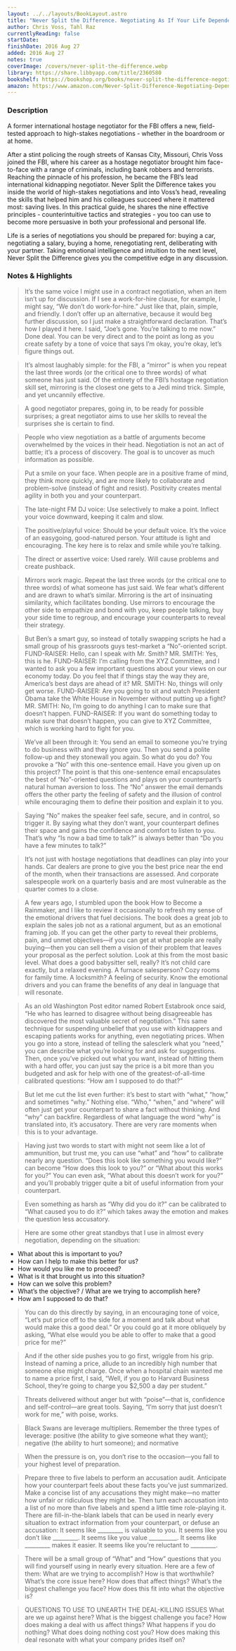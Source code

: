 ```yaml
---
layout: ../../layouts/BookLayout.astro
title: "Never Split the Difference. Negotiating As If Your Life Depended On It"
author: Chris Voss, Tahl Raz
currentlyReading: false
startDate: 
finishDate: 2016 Aug 27
added: 2016 Aug 27
notes: true
coverImage: /covers/never-split-the-difference.webp
library: https://share.libbyapp.com/title/2360580
bookshelf: https://bookshop.org/books/never-split-the-difference-negotiating-as-if-your-life-depended-on-it/9780062407801
amazon: https://www.amazon.com/Never-Split-Difference-Negotiating-Depended/dp/0062407805
---
```


<ReadingTime
  startDate  = {frontmatter.startDate}
  finishDate = {frontmatter.finishDate}
/>

### Description
A former international hostage negotiator for the FBI offers a new, field-tested approach to high-stakes negotiations - whether in the boardroom or at home.

After a stint policing the rough streets of Kansas City, Missouri, Chris Voss joined the FBI, where his career as a hostage negotiator brought him face-to-face with a range of criminals, including bank robbers and terrorists. Reaching the pinnacle of his profession, he became the FBI’s lead international kidnapping negotiator. Never Split the Difference takes you inside the world of high-stakes negotiations and into Voss’s head, revealing the skills that helped him and his colleagues succeed where it mattered most: saving lives. In this practical guide, he shares the nine effective principles - counterintuitive tactics and strategies - you too can use to become more persuasive in both your professional and personal life.

Life is a series of negotiations you should be prepared for: buying a car, negotiating a salary, buying a home, renegotiating rent, deliberating with your partner. Taking emotional intelligence and intuition to the next level, Never Split the Difference gives you the competitive edge in any discussion.

### Notes & Highlights
> It’s the same voice I might use in a contract negotiation, when an item isn’t up for discussion. If I see a work-for-hire clause, for example, I might say, “We don’t do work-for-hire.” Just like that, plain, simple, and friendly. I don’t offer up an alternative, because it would beg further discussion, so I just make a straightforward declaration. That’s how I played it here. I said, “Joe’s gone. You’re talking to me now.” Done deal. You can be very direct and to the point as long as you create safety by a tone of voice that says I’m okay, you’re okay, let’s figure things out.

> It’s almost laughably simple: for the FBI, a “mirror” is when you repeat the last three words (or the critical one to three words) of what someone has just said. Of the entirety of the FBI’s hostage negotiation skill set, mirroring is the closest one gets to a Jedi mind trick. Simple, and yet uncannily effective.

> A good negotiator prepares, going in, to be ready for possible surprises; a great negotiator aims to use her skills to reveal the surprises she is certain to find.

> People who view negotiation as a battle of arguments become overwhelmed by the voices in their head. Negotiation is not an act of battle; it’s a process of discovery. The goal is to uncover as much information as possible.

> Put a smile on your face. When people are in a positive frame of mind, they think more quickly, and are more likely to collaborate and problem-solve (instead of fight and resist). Positivity creates mental agility in both you and your counterpart.

> The late-night FM DJ voice: Use selectively to make a point. Inflect your voice downward, keeping it calm and slow.

> The positive/playful voice: Should be your default voice. It’s the voice of an easygoing, good-natured person. Your attitude is light and encouraging. The key here is to relax and smile while you’re talking.

> The direct or assertive voice: Used rarely. Will cause problems and create pushback.

> Mirrors work magic. Repeat the last three words (or the critical one to three words) of what someone has just said. We fear what’s different and are drawn to what’s similar. Mirroring is the art of insinuating similarity, which facilitates bonding. Use mirrors to encourage the other side to empathize and bond with you, keep people talking, buy your side time to regroup, and encourage your counterparts to reveal their strategy.

> But Ben’s a smart guy, so instead of totally swapping scripts he had a small group of his grassroots guys test-market a “No”-oriented script. FUND-RAISER: Hello, can I speak with Mr. Smith? MR. SMITH: Yes, this is he. FUND-RAISER: I’m calling from the XYZ Committee, and I wanted to ask you a few important questions about your views on our economy today. Do you feel that if things stay the way they are, America’s best days are ahead of it? MR. SMITH: No, things will only get worse. FUND-RAISER: Are you going to sit and watch President Obama take the White House in November without putting up a fight? MR. SMITH: No, I’m going to do anything I can to make sure that doesn’t happen. FUND-RAISER: If you want do something today to make sure that doesn’t happen, you can give to XYZ Committee, which is working hard to fight for you.

> We’ve all been through it: You send an email to someone you’re trying to do business with and they ignore you. Then you send a polite follow-up and they stonewall you again. So what do you do? You provoke a “No” with this one-sentence email. Have you given up on this project? The point is that this one-sentence email encapsulates the best of “No”-oriented questions and plays on your counterpart’s natural human aversion to loss. The “No” answer the email demands offers the other party the feeling of safety and the illusion of control while encouraging them to define their position and explain it to you.

> Saying “No” makes the speaker feel safe, secure, and in control, so trigger it. By saying what they don’t want, your counterpart defines their space and gains the confidence and comfort to listen to you. That’s why “Is now a bad time to talk?” is always better than “Do you have a few minutes to talk?”

> It’s not just with hostage negotiations that deadlines can play into your hands. Car dealers are prone to give you the best price near the end of the month, when their transactions are assessed. And corporate salespeople work on a quarterly basis and are most vulnerable as the quarter comes to a close.

> A few years ago, I stumbled upon the book How to Become a Rainmaker, and I like to review it occasionally to refresh my sense of the emotional drivers that fuel decisions. The book does a great job to explain the sales job not as a rational argument, but as an emotional framing job. If you can get the other party to reveal their problems, pain, and unmet objectives—if you can get at what people are really buying—then you can sell them a vision of their problem that leaves your proposal as the perfect solution. Look at this from the most basic level. What does a good babysitter sell, really? It’s not child care exactly, but a relaxed evening. A furnace salesperson? Cozy rooms for family time. A locksmith? A feeling of security. Know the emotional drivers and you can frame the benefits of any deal in language that will resonate.

> As an old Washington Post editor named Robert Estabrook once said, “He who has learned to disagree without being disagreeable has discovered the most valuable secret of negotiation.” This same technique for suspending unbelief that you use with kidnappers and escaping patients works for anything, even negotiating prices. When you go into a store, instead of telling the salesclerk what you “need,” you can describe what you’re looking for and ask for suggestions. Then, once you’ve picked out what you want, instead of hitting them with a hard offer, you can just say the price is a bit more than you budgeted and ask for help with one of the greatest-of-all-time calibrated questions: “How am I supposed to do that?”

> But let me cut the list even further: it’s best to start with “what,” “how,” and sometimes “why.” Nothing else. “Who,” “when,” and “where” will often just get your counterpart to share a fact without thinking. And “why” can backfire. Regardless of what language the word “why” is translated into, it’s accusatory. There are very rare moments when this is to your advantage.

> Having just two words to start with might not seem like a lot of ammunition, but trust me, you can use “what” and “how” to calibrate nearly any question. “Does this look like something you would like?” can become “How does this look to you?” or “What about this works for you?” You can even ask, “What about this doesn’t work for you?” and you’ll probably trigger quite a bit of useful information from your counterpart.

> Even something as harsh as “Why did you do it?” can be calibrated to “What caused you to do it?” which takes away the emotion and makes the question less accusatory.

> Here are some other great standbys that I use in almost every negotiation, depending on the situation:
* What about this is important to you?
* How can I help to make this better for us?
* How would you like me to proceed?
* What is it that brought us into this situation?
* How can we solve this problem?
* What’s the objective? / What are we trying to accomplish here?
* How am I supposed to do that?

> You can do this directly by saying, in an encouraging tone of voice, “Let’s put price off to the side for a moment and talk about what would make this a good deal.” Or you could go at it more obliquely by asking, “What else would you be able to offer to make that a good price for me?”

> And if the other side pushes you to go first, wriggle from his grip. Instead of naming a price, allude to an incredibly high number that someone else might charge. Once when a hospital chain wanted me to name a price first, I said, “Well, if you go to Harvard Business School, they’re going to charge you $2,500 a day per student.”

> Threats delivered without anger but with “poise”—that is, confidence and self-control—are great tools. Saying, “I’m sorry that just doesn’t work for me,” with poise, works.

> Black Swans are leverage multipliers. Remember the three types of leverage: positive (the ability to give someone what they want); negative (the ability to hurt someone); and normative

> When the pressure is on, you don’t rise to the occasion—you fall to your highest level of preparation.

> Prepare three to five labels to perform an accusation audit. Anticipate how your counterpart feels about these facts you’ve just summarized. Make a concise list of any accusations they might make—no matter how unfair or ridiculous they might be. Then turn each accusation into a list of no more than five labels and spend a little time role-playing it. There are fill-in-the-blank labels that can be used in nearly every situation to extract information from your counterpart, or defuse an accusation: It seems like _________ is valuable to you. It seems like you don’t like _________. It seems like you value __________. It seems like _________ makes it easier. It seems like you’re reluctant to _________.

> There will be a small group of “What” and “How” questions that you will find yourself using in nearly every situation. Here are a few of them: What are we trying to accomplish? How is that worthwhile? What’s the core issue here? How does that affect things? What’s the biggest challenge you face? How does this fit into what the objective is?

> QUESTIONS TO USE TO UNEARTH THE DEAL-KILLING ISSUES What are we up against here? What is the biggest challenge you face? How does making a deal with us affect things? What happens if you do nothing? What does doing nothing cost you? How does making this deal resonate with what your company prides itself on?

<BuyBook
  library   = {frontmatter.library}
  bookshelf = {frontmatter.bookshelf}
  amazon    = {frontmatter.amazon}
/>
